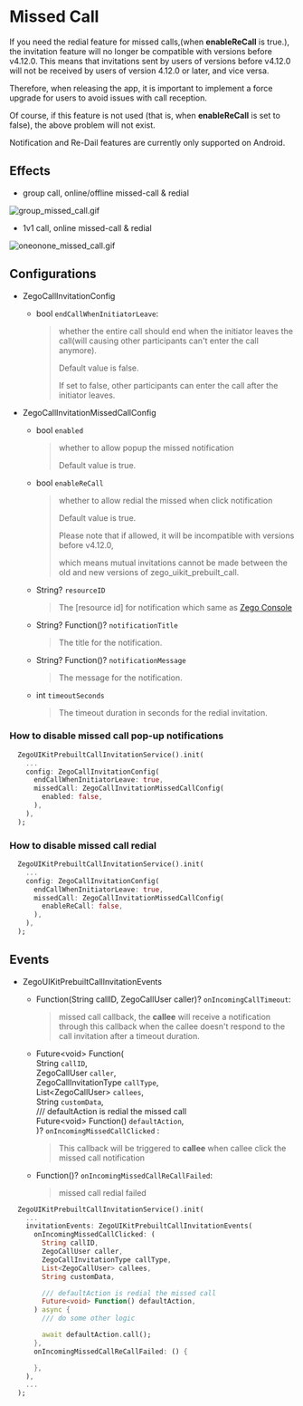 # Missed Call

<Warning title="Incompatible with older versions">

If you need the redial feature for missed calls,(when **enableReCall** is true.), the invitation feature will no longer be compatible with versions before v4.12.0. This means that invitations sent by users of versions before v4.12.0 will not be received by users of version 4.12.0 or later, and vice versa.

Therefore, when releasing the app, it is important to implement a force upgrade for users to avoid issues with call reception.

Of course, if this feature is not used (that is, when **enableReCall** is set to false), the above problem will not exist.
</Warning>

<Warning title="Android Only">
Notification and Re-Dail features are currently only supported on Android.
</Warning>

## Effects

- group call, online/offline missed-call & redial

<Frame width="auto" height="600" caption="">
  <img src="https://media-resource.spreading.io/docuo/workspace564/27e54a759d23575969552654cb45bf89/05259eb350.gif" alt="group_missed_call.gif"/>
</Frame>

- 1v1 call, online missed-call & redial

<Frame width="auto" height="600" caption="">
  <img src="https://media-resource.spreading.io/docuo/workspace564/27e54a759d23575969552654cb45bf89/d23501e916.gif" alt="oneonone_missed_call.gif"/>
</Frame>

## Configurations 

- ZegoCallInvitationConfig

  - bool `endCallWhenInitiatorLeave`:

    >  whether the entire call should end when the initiator leaves the call(will causing other participants can't enter the call anymore).
    >
    >  Default value is false.
    >
    >  If set to false, other participants can enter the call after the initiator leaves.

- ZegoCallInvitationMissedCallConfig

  - bool `enabled`

      > whether to allow popup the missed notification
      >
      >  Default value is true.

  - bool `enableReCall`

      > whether to allow redial the missed when click notification
      >
      > Default value is true.
      >
      > Please note that if allowed, it will be incompatible with versions before v4.12.0,
      >
      > which means mutual invitations cannot be made between the old and new versions of zego_uikit_prebuilt_call.

  - String? `resourceID`

      > The [resource id] for notification which same as [Zego Console](https://console.zegocloud.com/)

  - String? Function()? `notificationTitle`

      > The title for the notification.

  - String? Function()? `notificationMessage`

      > The message for the notification.

  - int `timeoutSeconds`

      > The timeout duration in seconds for the redial invitation.

### How to disable missed call pop-up notifications

```dart {6}
  ZegoUIKitPrebuiltCallInvitationService().init(
    ...
    config: ZegoCallInvitationConfig(
      endCallWhenInitiatorLeave: true,
      missedCall: ZegoCallInvitationMissedCallConfig(
        enabled: false,
      ),
    ),
  );
```

### How to disable missed call redial

```dart {6}
  ZegoUIKitPrebuiltCallInvitationService().init(
    ...
    config: ZegoCallInvitationConfig(
      endCallWhenInitiatorLeave: true,
      missedCall: ZegoCallInvitationMissedCallConfig(
        enableReCall: false,
      ),
    ),
  );
```


## Events

- ZegoUIKitPrebuiltCallInvitationEvents

  - Function(String callID, ZegoCallUser caller)? `onIncomingCallTimeout`:
  
      > missed call callback, the **callee** will receive a notification through this callback when the callee doesn't respond to the call invitation after a timeout duration.

  - Future\<void\> Function( \
    String `callID`, \
    ZegoCallUser `caller`, \
    ZegoCallInvitationType `callType`, \
    List\<ZegoCallUser\> `callees`, \
    String `customData`, \
    /// defaultAction is redial the missed call \
    Future\<void\> Function() `defaultAction`, \
  )? `onIncomingMissedCallClicked` : 
  
      > This callback will be triggered to **callee** when callee click the missed call notification

  - Function()? `onIncomingMissedCallReCallFailed`: 
  
      > missed call redial failed
  
```dart {4-21}
  ZegoUIKitPrebuiltCallInvitationService().init(
    ...
    invitationEvents: ZegoUIKitPrebuiltCallInvitationEvents(
      onIncomingMissedCallClicked: (
        String callID,
        ZegoCallUser caller,
        ZegoCallInvitationType callType,
        List<ZegoCallUser> callees,
        String customData,

        /// defaultAction is redial the missed call
        Future<void> Function() defaultAction,
      ) async {
        /// do some other logic

        await defaultAction.call();
      },
      onIncomingMissedCallReCallFailed: () {

      },
    ),
    ...
  );
```